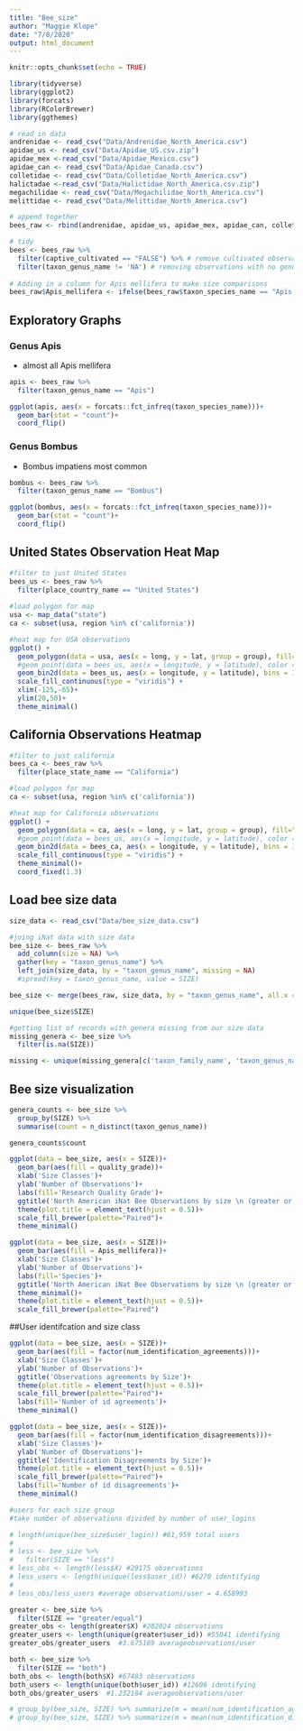 ```yaml
---
title: "Bee_size"
author: "Maggie Klope"
date: "7/8/2020"
output: html_document
---
```


```r
knitr::opts_chunk$set(echo = TRUE)

library(tidyverse)
library(ggplot2)
library(forcats)
library(RColorBrewer)
library(ggthemes)

# read in data
andrenidae <- read_csv("Data/Andrenidae_North_America.csv")
apidae_us <- read_csv("Data/Apidae_US.csv.zip") 
apidae_mex <-read_csv("Data/Apidae_Mexico.csv") 
apidae_can <- read_csv("Data/Apidae_Canada.csv") 
colletidae <- read_csv("Data/Colletidae_North_America.csv")
halictadae <-read_csv("Data/Halictidae_North_America.csv.zip") 
megachilidae <- read_csv("Data/Megachilidae_North_America.csv")
melittidae <- read_csv("Data/Melittidae_North_America.csv")

# append together
bees_raw <- rbind(andrenidae, apidae_us, apidae_mex, apidae_can, colletidae, halictadae, megachilidae, melittidae) 

# tidy
bees <- bees_raw %>% 
  filter(captive_cultivated == "FALSE") %>% # remove cultivated observation
  filter(taxon_genus_name != 'NA') # removing observations with no genus
  
# Adding in a column for Apis mellifera to make size comparisons
bees_raw$Apis_mellifera <- ifelse(bees_raw$taxon_species_name == "Apis mellifera", "Apis mellifera", "other")
```

## Exploratory Graphs

### Genus Apis

- almost all Apis mellifera

```r

apis <- bees_raw %>% 
  filter(taxon_genus_name == "Apis")

ggplot(apis, aes(x = forcats::fct_infreq(taxon_species_name)))+
  geom_bar(stat = "count")+
  coord_flip()

```

### Genus Bombus

- Bombus impatiens most common

```r
bombus <- bees_raw %>% 
  filter(taxon_genus_name == "Bombus")

ggplot(bombus, aes(x = forcats::fct_infreq(taxon_species_name)))+
  geom_bar(stat = "count")+
  coord_flip()

```

## United States Observation Heat Map

```r

#filter to just United States
bees_us <- bees_raw %>% 
  filter(place_country_name == "United States")
  
#load polygon for map
usa <- map_data("state")
ca <- subset(usa, region %in% c('california'))

#heat map for USA observations
ggplot() +
  geom_polygon(data = usa, aes(x = long, y = lat, group = group), fill="lightgray", colour = "white")+
  #geom_point(data = bees_us, aes(x = longitude, y = latitude), color = "black", size = 1, alpha = 0.9)+
  geom_bin2d(data = bees_us, aes(x = longitude, y = latitude), bins = 100)+
  scale_fill_continuous(type = "viridis") +
  xlim(-125,-65)+
  ylim(20,50)+
  theme_minimal()

```

## California Observations Heatmap

```r

#filter to just california
bees_ca <- bees_raw %>% 
  filter(place_state_name == "California")

#load polygon for map
ca <- subset(usa, region %in% c('california'))

#heat map for California observations
ggplot() +
  geom_polygon(data = ca, aes(x = long, y = lat, group = group), fill="lightgray", colour = "white")+
  #geom_point(data = bees_us, aes(x = longitude, y = latitude), color = "black", size = 1, alpha = 0.9)+
  geom_bin2d(data = bees_ca, aes(x = longitude, y = latitude), bins = 100)+
  scale_fill_continuous(type = "viridis") +
  theme_minimal()+
  coord_fixed(1.3)

```

## Load bee size data

```r
size_data <- read_csv("Data/bee_size_data.csv")

#joing iNat data with size data
bee_size <- bees_raw %>% 
  add_column(size = NA) %>% 
  gather(key = "taxon_genus_name") %>% 
  left_join(size_data, by = "taxon_genus_name", missing = NA)
  #spread(key = taxon_genus_name, value = SIZE)

bee_size <- merge(bees_raw, size_data, by = "taxon_genus_name", all.x = TRUE)

unique(bee_size$SIZE)

#getting list of records with genera missing from our size data
missing_genera <- bee_size %>%
  filter(is.na(SIZE))

missing <- unique(missing_genera[c('taxon_family_name', 'taxon_genus_name')])


```

## Bee size visualization

```r
genera_counts <- bee_size %>% 
  group_by(SIZE) %>% 
  summarise(count = n_distinct(taxon_genus_name))

genera_counts$count

ggplot(data = bee_size, aes(x = SIZE))+
  geom_bar(aes(fill = quality_grade))+
  xlab('Size Classes')+
  ylab('Number of Observations')+
  labs(fill='Research Quality Grade')+
  ggtitle('North American iNat Bee Observations by size \n (greater or less than Apis mellifera)')+
  theme(plot.title = element_text(hjust = 0.5))+
  scale_fill_brewer(palette="Paired")+
  theme_minimal()

ggplot(data = bee_size, aes(x = SIZE))+
  geom_bar(aes(fill = Apis_mellifera))+
  xlab('Size Classes')+
  ylab('Number of Observations')+
  labs(fill='Species')+
  ggtitle('North American iNat Bee Observations by size \n (greater or less than Apis mellifera)')+
  theme_minimal()+
  theme(plot.title = element_text(hjust = 0.5))+
  scale_fill_brewer(palette="Paired")

```

##User identifcation and size class

```r

ggplot(data = bee_size, aes(x = SIZE))+
  geom_bar(aes(fill = factor(num_identification_agreements)))+
  xlab('Size Classes')+
  ylab('Number of Observations')+
  ggtitle('Observations agreements by Size')+
  theme(plot.title = element_text(hjust = 0.5))+
  scale_fill_brewer(palette="Paired")+
  labs(fill='Number of id agreements')+
  theme_minimal()

ggplot(data = bee_size, aes(x = SIZE))+
  geom_bar(aes(fill = factor(num_identification_disagreements)))+
  xlab('Size Classes')+
  ylab('Number of Observations')+
  ggtitle('Identification Disagreements by Size')+
  theme(plot.title = element_text(hjust = 0.5))+
  scale_fill_brewer(palette="Paired")+
  labs(fill='Number of id disagreements')+
  theme_minimal()

#users for each size group
#take number of observations divided by number of user_logins

# length(unique(bee_size$user_login)) #61,959 total users
# 
# less <- bee_size %>% 
#   filter(SIZE == "less")
# less_obs <- length(less$X) #29175 observations
# less_users <- length(unique(less$user_id)) #6270 identifying 
# 
# less_obs/less_users #average observations/user = 4.658993

greater <- bee_size %>% 
  filter(SIZE == "greater/equal") 
greater_obs <- length(greater$X) #202024 observations
greater_users <- length(unique(greater$user_id)) #55041 identifying
greater_obs/greater_users  #3.675169 averageobservations/user

both <- bee_size %>% 
  filter(SIZE == "both") 
both_obs <- length(both$X) #67483 observations
both_users <- length(unique(both$user_id)) #12606 identifying
both_obs/greater_users  #1.232184 averageobservations/user

# group_by(bee_size, SIZE) %>% summarize(m = mean(num_identification_agreements))
# group_by(bee_size, SIZE) %>% summarize(m = mean(num_identification_disagreements))

```

